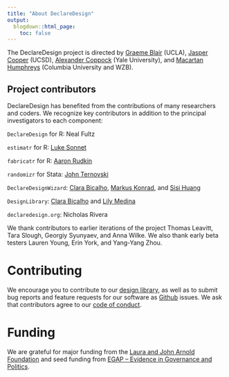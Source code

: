 ```yaml
---
title: "About DeclareDesign"
output:
  blogdown::html_page:
    toc: false
---
```


The DeclareDesign project is directed by [Graeme Blair](https://graemeblair.com) (UCLA), [Jasper Cooper](http://jasper-cooper.com) (UCSD), [Alexander Coppock](http://alexandercoppock.com) (Yale University), and [Macartan Humphreys](http://macartan.nyc) (Columbia University and WZB).

## Project contributors

DeclareDesign has benefited from the contributions of many researchers and coders. We recognize key contributors in addition to the principal investigators to each component:

`DeclareDesign` for R: Neal Fultz

`estimatr` for R: [Luke Sonnet](http://lukesonnet.com)

`fabricatr` for R: [Aaron Rudkin](http://rudkin.ca)

`randomizr` for Stata: [John Ternovski](http://www.jter.co)

`DeclareDesignWizard`: [Clara Bicalho](https://clarabicalho.github.io/), [Markus Konrad](https://twitter.com/_knrd), and [Sisi Huang](https://twitter.com/zerinahuang)

`DesignLibrary`: [Clara Bicalho](https://clarabicalho.github.io/) and [Lily Medina](https://lilymedina.github.io/)

`declaredesign.org`: Nicholas Rivera

We thank contributors to earlier iterations of the project Thomas Leavitt, Tara Slough, Georgiy Syunyaev, and Anna Wilke. We also thank early beta testers Lauren Young, Erin York, and Yang-Yang Zhou.

# Contributing

We encourage you to contribute to our [design library](/r/designlibrary/),
as well as to submit bug reports and feature requests for our software as [Github](https://github.com/DeclareDesign) issues.
We ask that contributors agree to our [code of conduct](/conduct/).

# Funding

We are grateful for major funding from the [Laura and John Arnold Foundation](http://www.arnoldfoundation.org/)
and seed funding from [EGAP -- Evidence in Governance and Politics](http://egap.org).
